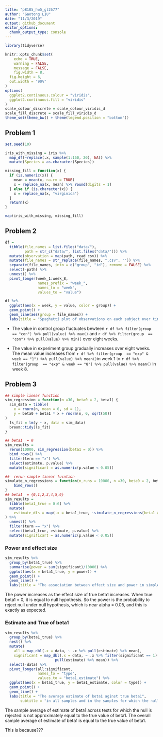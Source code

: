 ```yaml
---
title: "p8105_hw5_gl2677"
author: "Gaotong LIU"
date: "11/3/2019"
output: github_document
editor_options: 
  chunk_output_type: console
---
```


```r
library(tidyverse)

knitr::opts_chunk$set(
	echo = TRUE,
	warning = FALSE,
	message = FALSE,
	fig.width = 8, 
  fig.height = 6,
  out.width = "90%"
)
options(
  ggplot2.continuous.colour = "viridis",
  ggplot2.continuous.fill = "viridis"
)
scale_colour_discrete = scale_colour_viridis_d
scale_fill_discrete = scale_fill_viridis_d
theme_set(theme_bw() + theme(legend.position = "bottom"))
```

## Problem 1
```r
set.seed(10)

iris_with_missing = iris %>% 
  map_df(~replace(.x, sample(1:150, 20), NA)) %>%
  mutate(Species = as.character(Species)) 

missing_fill = function(x) {
  if (is.numeric(x)) {
    mean = mean(x, na.rm = TRUE)
    x = replace_na(x, mean) %>% round(digits = 1)
  } else if (is.character(x)) {
    x = replace_na(x, "virginica")
  }
  return(x)
}

map(iris_with_missing, missing_fill) 
```

## Problem 2
```r
df =
  tibble(file_names = list.files("data/"),
         path = str_c("data/", list.files("data/"))) %>%
  mutate(observation = map(path, read_csv)) %>% 
  mutate(file_names = str_replace(file_names, ".csv", "")) %>% 
  separate(file_names, into = c("group", "id"), remove = FALSE) %>% 
  select(-path) %>% 
  unnest() %>% 
  pivot_longer(week_1:week_8,
               names_prefix = "week_",
               names_to = "week",
               values_to = "value")

df %>% 
  ggplot(aes(x = week, y = value, color = group)) + 
  geom_point() + 
  geom_line(aes(group = file_names)) +
  labs(title = "Spaghetti plot of observations on each subject over time")
```

* The value in control group fluctuates bewteen `r df %>% filter(group  == "con") %>% pull(value) %>% max()` and `r df %>% filter(group  == "con") %>% pull(value) %>% min()` over eight weeks. 

* The value in experiment group gradually increases over eight weeks. The mean value increases from `r df %>% filter(group  == "exp" & week == "1") %>% pull(value) %>% mean()`in week 1 to `r df %>% filter(group  == "exp" & week == "8") %>% pull(value) %>% mean()` in week 8. 

## Problem 3
```r
## simple linear function
sim_regression = function(n =30, beta0 = 2, beta1) {
  sim_data = tibble(
    x = rnorm(n, mean = 0, sd = 1),
    y = beta0 + beta1 * x + rnorm(n, 0, sqrt(50))
)
  ls_fit = lm(y ~ x, data = sim_data)
  broom::tidy(ls_fit)
}

## beta1  = 0
sim_results =
  rerun(10000, sim_regression(beta1 = 0)) %>%
  bind_rows() %>%
  filter(term == "x") %>%
  select(estimate, p.value) %>%
  mutate(significant = as.numeric(p.value < 0.05))

##  rerun simple linear fucntion
simulate_n_regressions = function(n_runs = 10000, n =30, beta0 = 2, beta1) { rerun(n_runs, sim_regression(n, beta0, beta1)) %>%
    bind_rows()
}
## beta1  = {0,1,2,3,4,5,6}
sim_results =
  tibble(beta1_true = 0:6) %>%
  mutate(
    estimate_dfs = map(.x = beta1_true, ~simulate_n_regressions(beta1 = .x))
) %>%
  unnest() %>%
  filter(term == "x") %>%
  select(beta1_true, estimate, p.value) %>%
  mutate(significant = as.numeric(p.value < 0.05))
```

### Power and effect size
```r
sim_results %>% 
  group_by(beta1_true) %>% 
  summarise(power = sum(significant)/10000) %>% 
  ggplot(aes(x = beta1_true, y = power)) + 
  geom_point() +
  geom_line() +
  labs(title = "The association between effect size and power in simple linear regression model")
```

The power increases as the effect size of true beta1 increases. When true beta1 = 0, it is equal to null hypothesis. So the power is the probability to reject null under null hypothesis, which is near alpha = 0.05,  and this is exactly as expected.

### Estimate and True of beta1 
```r
sim_results %>% 
  group_by(beta1_true) %>% 
  nest() %>% 
  mutate(
    all = map_dbl(.x = data, ~ .x %>% pull(estimate) %>% mean),
    significant = map_dbl(.x = data, ~ .x %>% filter(significant == 1) %>%
                       pull(estimate) %>% mean)) %>% 
  select(-data) %>% 
  pivot_longer(all:significant,
               names_to = "type",
               values_to = "beta1_estimate") %>% 
  ggplot(aes(x = beta1_true, y = beta1_estimate, color = type)) +
  geom_point() + 
  geom_line() +
  labs(title = "The average estimate of beta1 aginst true beta1",
       subtitle = "in all samples and in the samples for which the null was rejected")
```

The sample average of estimate of beta1 across tests for which the null is rejected is not approximately equal to the true value of beta1. The overall sample average of estimate of beta1 is equal to the true value of beta1.

This is because???

